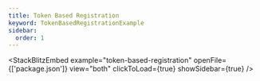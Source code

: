 ```yaml
---
title: Token Based Registration
keyword: TokenBasedRegistrationExample
sidebar:
  order: 1
---
```


<StackBlitzEmbed
  example="token-based-registration"
  openFile={['package.json']}
  view="both"
  clickToLoad={true}
  showSidebar={true}
/>

